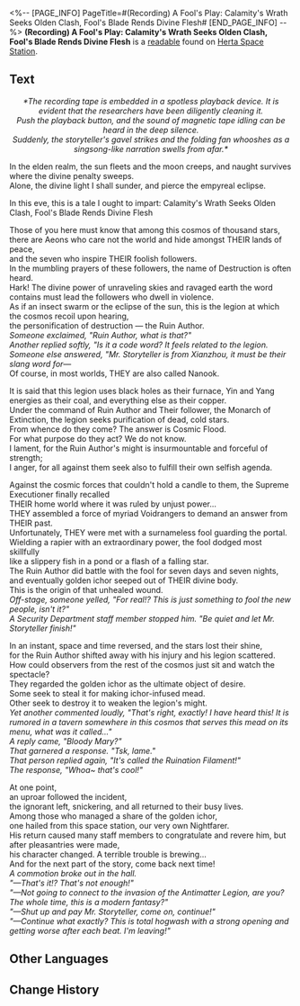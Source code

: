 <%-- [PAGE_INFO]
PageTitle=#(Recording) A Fool's Play: Calamity's Wrath Seeks Olden Clash, Fool's Blade Rends Divine Flesh#
[END_PAGE_INFO] --%>
{{Readable Infobox
|id           = 133
|partIds      = 190279
|title        = 
|image        = Item Journal.png
|world        = Herta Space Station
|parts        = 1
|author       = <!--to be added-->
|description  = A book of music and lyrics about Fool's Play. It was converted from a tape.
|part1        = (Recording) A Fool's Play: Calamity's Wrath Seeks Olden Clash, Fool's Blade Rends Divine Flesh
|source1      = {{cx|Source missing}}
|characters   = Nanook
|factions     = Antimatter Legion
}}
'''(Recording) A Fool's Play: Calamity's Wrath Seeks Olden Clash, Fool's Blade Rends Divine Flesh''' is a [[readable]] found on [[Herta Space Station]].
<!--
==Location==
{{Map Embed|<map name>|<marker id>}}
-->
==Text==
<div align="center">''*The recording tape is embedded in a spotless playback device. It is evident that the researchers have been diligently cleaning it.''<br />
''Push the playback button, and the sound of magnetic tape idling can be heard in the deep silence.''<br />
''Suddenly, the storyteller's gavel strikes and the folding fan whooshes as a singsong-like narration swells from afar.*''</div>

In the elden realm, the sun fleets and the moon creeps, and naught survives where the divine penalty sweeps.<br />
Alone, the divine light I shall sunder, and pierce the empyreal eclipse.

In this eve, this is a tale I ought to impart: Calamity's Wrath Seeks Olden Clash, Fool's Blade Rends Divine Flesh

Those of you here must know that among this cosmos of thousand stars,<br />
there are Aeons who care not the world and hide amongst THEIR lands of peace,<br />
and the seven who inspire THEIR foolish followers.<br />
In the mumbling prayers of these followers, the name of Destruction is often heard.<br />
Hark! The divine power of unraveling skies and ravaged earth the word contains must lead the followers who dwell in violence.<br />
As if an insect swarm or the eclipse of the sun, this is the legion at which the cosmos recoil upon hearing,<br />
the personification of destruction &mdash; the Ruin Author.<br />
''Someone exclaimed, "Ruin Author, what is that?"''<br />
''Another replied softly, "Is it a code word? It feels related to the legion.''<br />
''Someone else answered, "Mr. Storyteller is from Xianzhou, it must be their slang word for&mdash;''<br />
Of course, in most worlds, THEY are also called Nanook.

It is said that this legion uses black holes as their furnace, Yin and Yang energies as their coal, and everything else as their copper.<br />
Under the command of Ruin Author and Their follower, the Monarch of Extinction, the legion seeks purification of dead, cold stars.<br />
From whence do they come? The answer is Cosmic Flood.<br />
For what purpose do they act? We do not know.<br />
I lament, for the Ruin Author's might is insurmountable and forceful of strength;<br />
I anger, for all against them seek also to fulfill their own selfish agenda.

Against the cosmic forces that couldn't hold a candle to them, the Supreme Executioner finally recalled<br />
THEIR home world where it was ruled by unjust power...<br />
THEY assembled a force of myriad Voidrangers to demand an answer from THEIR past.<br />
Unfortunately, THEY were met with a surnameless fool guarding the portal.<br />
Wielding a rapier with an extraordinary power, the fool dodged most skillfully<br />
like a slippery fish in a pond or a flash of a falling star.<br />
The Ruin Author did battle with the fool for seven days and seven nights,<br />
and eventually golden ichor seeped out of THEIR divine body.<br />
This is the origin of that unhealed wound.<br />
''Off-stage, someone yelled, "For real!? This is just something to fool the new people, isn't it?"''<br />
''A Security Department staff member stopped him. "Be quiet and let Mr. Storyteller finish!"''

In an instant, space and time reversed, and the stars lost their shine,<br />
for the Ruin Author shifted away with his injury and his legion scattered.<br />
How could observers from the rest of the cosmos just sit and watch the spectacle?<br />
They regarded the golden ichor as the ultimate object of desire.<br />
Some seek to steal it for making ichor-infused mead.<br />
Other seek to destroy it to weaken the legion's might.<br />
''Yet another commented loudly, "That's right, exactly! I have heard this! It is rumored in a tavern somewhere in this cosmos that serves this mead on its menu, what was it called..."''<br />
''A reply came, "Bloody Mary?"''<br />
''That garnered a response. "Tsk, lame."''<br />
''That person replied again, "It's called the Ruination Filament!"''<br />
''The response, "Whoa~ that's cool!"''

At one point,<br />
an uproar followed the incident,<br />
the ignorant left, snickering, and all returned to their busy lives.<br />
Among those who managed a share of the golden ichor,<br />
one hailed from this space station, our very own Nightfarer.<br />
His return caused many staff members to congratulate and revere him, but after pleasantries were made,<br />
his character changed. A terrible trouble is brewing...<br />
And for the next part of the story, come back next time!<br />
''A commotion broke out in the hall.''<br />
''"&mdash;That's it!? That's not enough!"''<br />
''"&mdash;Not going to connect to the invasion of the Antimatter Legion, are you? The whole time, this is a modern fantasy?"''<br />
''"&mdash;Shut up and pay Mr. Storyteller, come on, continue!"''<br />
''"&mdash;Continue what exactly? This is total hogwash with a strong opening and getting worse after each beat. I'm leaving!"''

<!--
==Trivia==
* 
-->
==Other Languages==
{{Other Languages
|en   = (Recording) A Fool's Play: Calamity's Wrath Seeks Olden Clash, Fool's Blade Rends Divine Flesh
|zhs  = 【录音带】愚人戏：祸祖砺兵寻旧恨，愚人挥剑斩金身
|zht  = 【錄音帶】愚人戲：禍祖礪兵尋舊恨，愚人揮劍斬金身
|ja   = 【録音テープ】風刺劇：禍祖は昔日の恨みを負い、愚者は剣を振るい金身を斬る
|ko   = [녹음테이프] 풍자극: 재앙신은 해묵은 원한을 갚기 위해 분쟁을 준비하고, 어리석은 자는 신을 향해 칼을 휘두른다.
|es   = [Grabación] Obra teatral: El progenitor de las calamidades se prepara para saldar viejas deudas y el tonto corta el cuerpo divino con una espada
|fr   = (Enregistrement) Un jeu de dupes&nbsp;: La colère de la calamité se prépare à régler de vieilles rancunes, tandis que l'épée du fou tranche la chair divine
|ru   = (Запись) Пьеса о Дураке: Зачинщик бед на врага наступает, а Дурачок желает истукана обезглавить
|th   = [เทปบันทึก] ละครเสียดสี: ต้นกำเนิดแห่งภัยพิบัติเตรียมการเพื่อสะสางความแค้นในอดีต ผู้โง่เขลาฟาดดาบไปยังร่างสีทอง
|vi   = Băng Ghi Âm Phim Kẻ Ngốc: Mài Gươm Phục Thù, Kẻ Ngốc Chém Đôi Thân Vàng Ngọc.
|de   = (Aufzeichnung) Ein Narrenspiel: Der Schöpfer der Kalamität bereitet sich auf einen Konflikt vor und der Narr erschlägt den göttlichen Körper mit einem Schwert
|id   = (Rekaman) Drama Orang Bodoh: Kemarahan Leluhur untuk Mengejar Dendam Lama, Pedang si Bodoh Para Hancurkan Tubuh Ilahi
|pt   = (Gravação) Um Jogo de Tolos: A Ira da Calamidade Busca Embates Antigos, a Lâmina do Tolo Dilacera a Carne Divina
}}

==Change History==
{{Change History|1.0}}